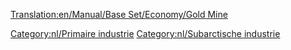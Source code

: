 [[Translation:en/Manual/Base Set/Economy/Gold Mine]]

{{nl/Industrieën|image=Goldmine.png
|name=Goudmijn
|climates=[[nl/Manual/Klimaat#Subartisch|Subarctisch]]
|accepts=Niets
|produces=[[nl/Manual/Base Set/Economy/Goud|Goud]]
|notes=Niet aanwezig in andere [[nl/Manual/Klimaat|klimaten]]
}}

{{nl/Navbox Industrieën}}
[[Category:nl/Primaire industrie]]
[[Category:nl/Subarctische industrie]]